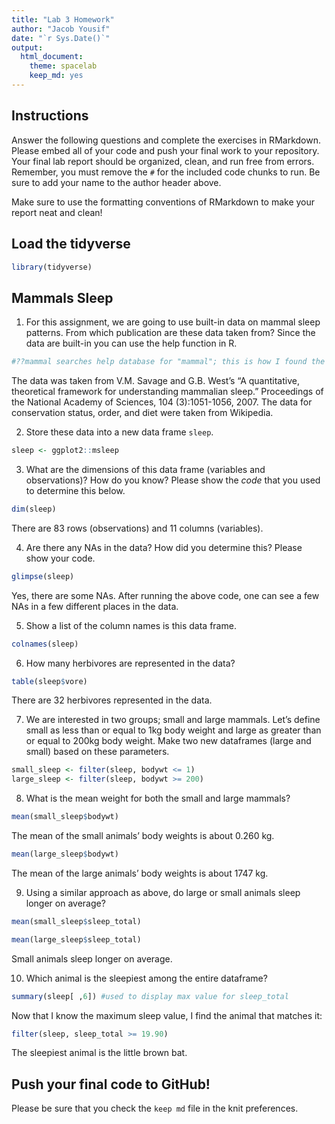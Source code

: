 ```yaml
---
title: "Lab 3 Homework"
author: "Jacob Yousif"
date: "`r Sys.Date()`"
output:
  html_document: 
    theme: spacelab
    keep_md: yes
---
```


## Instructions

Answer the following questions and complete the exercises in RMarkdown. Please embed all of your code and push your final work to your repository. Your final lab report should be organized, clean, and run free from errors. Remember, you must remove the `#` for the included code chunks to run. Be sure to add your name to the author header above.

Make sure to use the formatting conventions of RMarkdown to make your report neat and clean!

## Load the tidyverse

```r
library(tidyverse)
```

## Mammals Sleep

1.  For this assignment, we are going to use built-in data on mammal sleep patterns. From which publication are these data taken from? Since the data are built-in you can use the help function in R.

```r
#??mammal searches help database for "mammal"; this is how I found the below result
```

The data was taken from V.M. Savage and G.B. West's "A quantitative, theoretical framework for understanding mammalian sleep." Proceedings of the National Academy of Sciences, 104 (3):1051-1056, 2007. The data for conservation status, order, and diet were taken from Wikipedia.

2.  Store these data into a new data frame `sleep`.

```r
sleep <- ggplot2::msleep
```

3.  What are the dimensions of this data frame (variables and observations)? How do you know? Please show the *code* that you used to determine this below.

```r
dim(sleep)
```

There are 83 rows (observations) and 11 columns (variables).

4.  Are there any NAs in the data? How did you determine this? Please show your code.

```r
glimpse(sleep)
```

Yes, there are some NAs. After running the above code, one can see a few NAs in a few different places in the data.

5.  Show a list of the column names is this data frame.

```r
colnames(sleep)
```

6.  How many herbivores are represented in the data?

```r
table(sleep$vore)
```

There are 32 herbivores represented in the data.

7.  We are interested in two groups; small and large mammals. Let's define small as less than or equal to 1kg body weight and large as greater than or equal to 200kg body weight. Make two new dataframes (large and small) based on these parameters.

```r
small_sleep <- filter(sleep, bodywt <= 1)
large_sleep <- filter(sleep, bodywt >= 200)
```

8.  What is the mean weight for both the small and large mammals?

```r
mean(small_sleep$bodywt)
```

The mean of the small animals' body weights is about 0.260 kg.

```r
mean(large_sleep$bodywt)
```

The mean of the large animals' body weights is about 1747 kg.

9.  Using a similar approach as above, do large or small animals sleep longer on average?

```r
mean(small_sleep$sleep_total)
```

```r
mean(large_sleep$sleep_total)
```

Small animals sleep longer on average.

10. Which animal is the sleepiest among the entire dataframe?

```r
summary(sleep[ ,6]) #used to display max value for sleep_total
```

Now that I know the maximum sleep value, I find the animal that matches it:

```r
filter(sleep, sleep_total >= 19.90)
```

The sleepiest animal is the little brown bat.

## Push your final code to GitHub!

Please be sure that you check the `keep md` file in the knit preferences.
